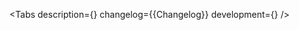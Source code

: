 

<Meta of={Stories} />

<ComponentHeader
    name='CheckboxGroup'
    design='https://www.figma.com/file/cdNnkh2QdxuvYLrBm4cubM/Web-%3A%3A-Core-Default-Components?type=design&node-id=87638%3A113379&mode=design&t=Itgzojk9BOtPqYkS-1'
    children='Используется для выбора одного или нескольких доступных значений.'
/>

<Tabs
    description={<Description />}
    changelog={<Markdown>{Changelog}</Markdown>}
    development={<Development />}
/>
